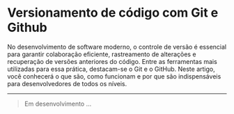 <Cover
  src="https://www.brasilcode.com.br/wp-content/uploads/2024/11/guia-git-github.webp"
  alt="Git & Github"
  caption="brasilcode.com.br"
/>

# Versionamento de código com Git e Github

No desenvolvimento de software moderno, o controle de versão é essencial para garantir colaboração eficiente, rastreamento de alterações e recuperação de versões anteriores do código. Entre as ferramentas mais utilizadas para essa prática, destacam-se o Git e o GitHub. Neste artigo, você conhecerá o que são, como funcionam e por que são indispensáveis para desenvolvedores de todos os níveis.

---

> Em desenvolvimento ...